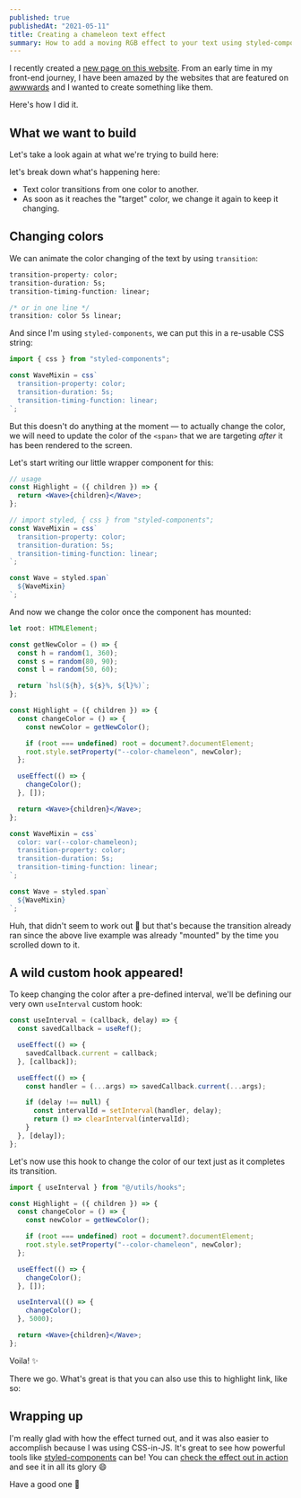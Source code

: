 ```yaml
---
published: true
publishedAt: "2021-05-11"
title: Creating a chameleon text effect
summary: How to add a moving RGB effect to your text using styled-components
---
```


I recently created a [new page on this website](/fancy-pants). From an early time in my front-end journey, I have been amazed by the websites that are featured on [awwwards](https://www.awwwards.com/awwwards/collections/freelance-portfolio/) and I wanted to create something like them.

Here's how I did it.

## What we want to build

Let's take a look again at what we're trying to build here:

let's break down what's happening here:

- Text color transitions from one color to another.
- As soon as it reaches the "target" color, we change it again to keep it changing.

## Changing colors

We can animate the color changing of the text by using `transition`:

```css
transition-property: color;
transition-duration: 5s;
transition-timing-function: linear;

/* or in one line */
transition: color 5s linear;
```

And since I'm using `styled-components`, we can put this in a re-usable CSS string:

```jsx
import { css } from "styled-components";

const WaveMixin = css`
  transition-property: color;
  transition-duration: 5s;
  transition-timing-function: linear;
`;
```

But this doesn't do anything at the moment — to actually change the color, we will need to update the color of the `<span>` that we are targeting _after_ it has been rendered to the screen.

Let's start writing our little wrapper component for this:

```jsx
// usage
const Highlight = ({ children }) => {
  return <Wave>{children}</Wave>;
};

// import styled, { css } from "styled-components";
const WaveMixin = css`
  transition-property: color;
  transition-duration: 5s;
  transition-timing-function: linear;
`;

const Wave = styled.span`
  ${WaveMixin}
`;
```

And now we change the color once the component has mounted:

```jsx highlight="3-11,14-19,21-23"
let root: HTMLElement;

const getNewColor = () => {
  const h = random(1, 360);
  const s = random(80, 90);
  const l = random(50, 60);

  return `hsl(${h}, ${s}%, ${l}%)`;
};

const Highlight = ({ children }) => {
  const changeColor = () => {
    const newColor = getNewColor();

    if (root === undefined) root = document?.documentElement;
    root.style.setProperty("--color-chameleon", newColor);
  };

  useEffect(() => {
    changeColor();
  }, []);

  return <Wave>{children}</Wave>;
};

const WaveMixin = css`
  color: var(--color-chameleon);
  transition-property: color;
  transition-duration: 5s;
  transition-timing-function: linear;
`;

const Wave = styled.span`
  ${WaveMixin}
`;
```

Huh, that didn't seem to work out 🤔 but that's because the transition already ran since the above live example was already "mounted" by the time you scrolled down to it.

## A wild custom hook appeared!

To keep changing the color after a pre-defined interval, we'll be defining our very own `useInterval` custom hook:

```jsx
const useInterval = (callback, delay) => {
  const savedCallback = useRef();

  useEffect(() => {
    savedCallback.current = callback;
  }, [callback]);

  useEffect(() => {
    const handler = (...args) => savedCallback.current(...args);

    if (delay !== null) {
      const intervalId = setInterval(handler, delay);
      return () => clearInterval(intervalId);
    }
  }, [delay]);
};
```

Let's now use this hook to change the color of our text just as it completes its transition.

```jsx highlight="1,15-17"
import { useInterval } from "@/utils/hooks";

const Highlight = ({ children }) => {
  const changeColor = () => {
    const newColor = getNewColor();

    if (root === undefined) root = document?.documentElement;
    root.style.setProperty("--color-chameleon", newColor);
  };

  useEffect(() => {
    changeColor();
  }, []);

  useInterval(() => {
    changeColor();
  }, 5000);

  return <Wave>{children}</Wave>;
};
```

Voila! ✨

There we go. What's great is that you can also use this to highlight link, like so:

## Wrapping up

I'm really glad with how the effect turned out, and it was also easier to accomplish because I was using CSS-in-JS. It's great to see how powerful tools like [styled-components](https://styled-components.com) can be!
You can [check the effect out in action](/fancy-pants) and see it in all its glory 😄

Have a good one 👋
